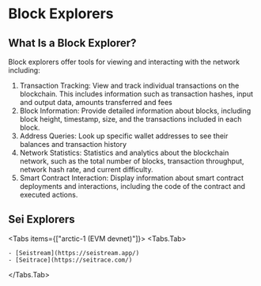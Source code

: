 
# Block Explorers

## What Is a Block Explorer?

Block explorers offer tools for viewing and interacting with the network including:

1. Transaction Tracking: View and track individual transactions on the blockchain. This includes information such as transaction hashes, input and output data, amounts transferred and fees
2. Block Information: Provide detailed information about blocks, including block height, timestamp, size, and the transactions included in each block.
3. Address Queries: Look up specific wallet addresses to see their balances and transaction history
4. Network Statistics: Statistics and analytics about the blockchain network, such as the total number of blocks, transaction throughput, network hash rate, and current difficulty.
5. Smart Contract Interaction: Display information about smart contract deployments and interactions, including the code of the contract and executed actions.

## Sei Explorers

<Tabs items={["arctic-1 (EVM devnet)"]}>
  <Tabs.Tab>

    - [Seistream](https://seistream.app/)
    - [Seitrace](https://seitrace.com/)

  </Tabs.Tab>
</Tabs>
